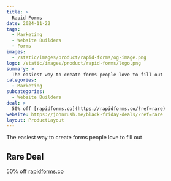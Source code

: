 ```yaml
---
title: >
  Rapid Forms
date: 2024-11-22
tags:
  - Marketing
  - Website Builders
  - Forms
images:
  - /static/images/product/rapid-forms/og-image.png
logo: /static/images/product/rapid-forms/logo.png
summary: >
  The easiest way to create forms people love to fill out
categories:
  - Marketing
subcategories:
  - Website Builders
deal: >
  50% off [rapidforms.co](https://rapidforms.co/?ref=rare)
website: https://johnrush.me/black-friday-deals/?ref=rare
layout: ProductLayout
---
```

The easiest way to create forms people love to fill out

## Rare Deal

50% off [rapidforms.co](https://rapidforms.co/?ref=rare)

